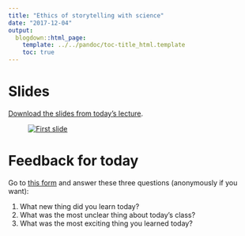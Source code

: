 ```yaml
---
title: "Ethics of storytelling with science"
date: "2017-12-04"
output:
  blogdown::html_page:
    template: ../../pandoc/toc-title_html.template
    toc: true
---
```


# Slides

[Download the slides from today's lecture](/slides/BUSM-491R_2017-12-04.pdf).

<figure>
[![First slide](/images/slides/slides_2017-12-04.png)](/slides/BUSM-491R_2017-12-04.pdf)
</figure>


# Feedback for today

Go to [this form](https://goo.gl/forms/nNHsXJVJrvzsYTGz2) and answer these three questions (anonymously if you want):

1. What new thing did you learn today?
2. What was the most unclear thing about today's class?
3. What was the most exciting thing you learned today?
